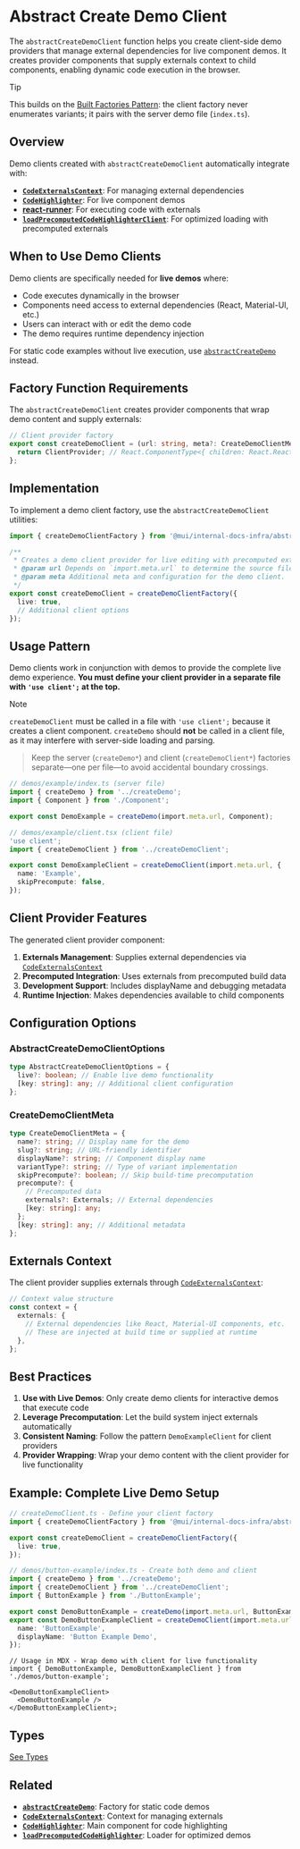 # Abstract Create Demo Client

The `abstractCreateDemoClient` function helps you create client-side demo providers that manage external dependencies for live component demos. It creates provider components that supply externals context to child components, enabling dynamic code execution in the browser.

> [!TIP]
> This builds on the [Built Factories Pattern](../../patterns/built-factories/): the client factory never enumerates variants; it pairs with the server demo file (`index.ts`).

## Overview

Demo clients created with `abstractCreateDemoClient` automatically integrate with:

- **[`CodeExternalsContext`](../../components/code-externals-context/page.mdx)**: For managing external dependencies
- **[`CodeHighlighter`](../../components/code-highlighter/page.mdx)**: For live component demos
- **[react-runner](https://github.com/nihgwu/react-runner)**: For executing code with externals
- **[`loadPrecomputedCodeHighlighterClient`](../load-precomputed-code-highlighter-client/page.mdx)**: For optimized loading with precomputed externals

## When to Use Demo Clients

Demo clients are specifically needed for **live demos** where:

- Code executes dynamically in the browser
- Components need access to external dependencies (React, Material-UI, etc.)
- Users can interact with or edit the demo code
- The demo requires runtime dependency injection

For static code examples without live execution, use [`abstractCreateDemo`](../abstract-create-demo/page.mdx) instead.

## Factory Function Requirements

The `abstractCreateDemoClient` creates provider components that wrap demo content and supply externals:

```ts
// Client provider factory
export const createDemoClient = (url: string, meta?: CreateDemoClientMeta) => {
  return ClientProvider; // React.ComponentType<{ children: React.ReactNode }>
};
```

## Implementation

To implement a demo client factory, use the `abstractCreateDemoClient` utilities:

```ts
import { createDemoClientFactory } from '@mui/internal-docs-infra/abstractCreateDemoClient';

/**
 * Creates a demo client provider for live editing with precomputed externals.
 * @param url Depends on `import.meta.url` to determine the source file location.
 * @param meta Additional meta and configuration for the demo client.
 */
export const createDemoClient = createDemoClientFactory({
  live: true,
  // Additional client options
});
```

## Usage Pattern

Demo clients work in conjunction with demos to provide the complete live demo experience. **You must define your client provider in a separate file with `'use client';` at the top.**

> [!NOTE]
> `createDemoClient` must be called in a file with `'use client';` because it creates a client component. `createDemo` should **not** be called in a client file, as it may interfere with server-side loading and parsing.

> Keep the server (`createDemo*`) and client (`createDemoClient*`) factories separate—one per file—to avoid accidental boundary crossings.

```ts
// demos/example/index.ts (server file)
import { createDemo } from '../createDemo';
import { Component } from './Component';

export const DemoExample = createDemo(import.meta.url, Component);
```

```ts
// demos/example/client.tsx (client file)
'use client';
import { createDemoClient } from '../createDemoClient';

export const DemoExampleClient = createDemoClient(import.meta.url, {
  name: 'Example',
  skipPrecompute: false,
});
```

## Client Provider Features

The generated client provider component:

1. **Externals Management**: Supplies external dependencies via [`CodeExternalsContext`](../../components/code-externals-context/page.mdx)
2. **Precomputed Integration**: Uses externals from precomputed build data
3. **Development Support**: Includes displayName and debugging metadata
4. **Runtime Injection**: Makes dependencies available to child components

## Configuration Options

### AbstractCreateDemoClientOptions

```ts
type AbstractCreateDemoClientOptions = {
  live?: boolean; // Enable live demo functionality
  [key: string]: any; // Additional client configuration
};
```

### CreateDemoClientMeta

```ts
type CreateDemoClientMeta = {
  name?: string; // Display name for the demo
  slug?: string; // URL-friendly identifier
  displayName?: string; // Component display name
  variantType?: string; // Type of variant implementation
  skipPrecompute?: boolean; // Skip build-time precomputation
  precompute?: {
    // Precomputed data
    externals?: Externals; // External dependencies
    [key: string]: any;
  };
  [key: string]: any; // Additional metadata
};
```

## Externals Context

The client provider supplies externals through [`CodeExternalsContext`](../../components/code-externals-context/page.mdx):

```ts
// Context value structure
const context = {
  externals: {
    // External dependencies like React, Material-UI components, etc.
    // These are injected at build time or supplied at runtime
  },
};
```

## Best Practices

1. **Use with Live Demos**: Only create demo clients for interactive demos that execute code
2. **Leverage Precomputation**: Let the build system inject externals automatically
3. **Consistent Naming**: Follow the pattern `DemoExampleClient` for client providers
4. **Provider Wrapping**: Wrap your demo content with the client provider for live functionality

## Example: Complete Live Demo Setup

```ts
// createDemoClient.ts - Define your client factory
import { createDemoClientFactory } from '@mui/internal-docs-infra/abstractCreateDemoClient';

export const createDemoClient = createDemoClientFactory({
  live: true,
});
```

```ts
// demos/button-example/index.ts - Create both demo and client
import { createDemo } from '../createDemo';
import { createDemoClient } from '../createDemoClient';
import { ButtonExample } from './ButtonExample';

export const DemoButtonExample = createDemo(import.meta.url, ButtonExample);
export const DemoButtonExampleClient = createDemoClient(import.meta.url, {
  name: 'ButtonExample',
  displayName: 'Button Example Demo',
});
```

```tsx
// Usage in MDX - Wrap demo with client for live functionality
import { DemoButtonExample, DemoButtonExampleClient } from './demos/button-example';

<DemoButtonExampleClient>
  <DemoButtonExample />
</DemoButtonExampleClient>;
```

## Types


<TypesAbstractCreateDemoClient />

[See Types](./types.md#abstractCreateDemoClient)

## Related

- **[`abstractCreateDemo`](../abstract-create-demo/page.mdx)**: Factory for static code demos
- **[`CodeExternalsContext`](../../components/code-externals-context/page.mdx)**: Context for managing externals
- **[`CodeHighlighter`](../../components/code-highlighter/page.mdx)**: Main component for code highlighting
- **[`loadPrecomputedCodeHighlighter`](../load-precomputed-code-highlighter/page.mdx)**: Loader for optimized demos
